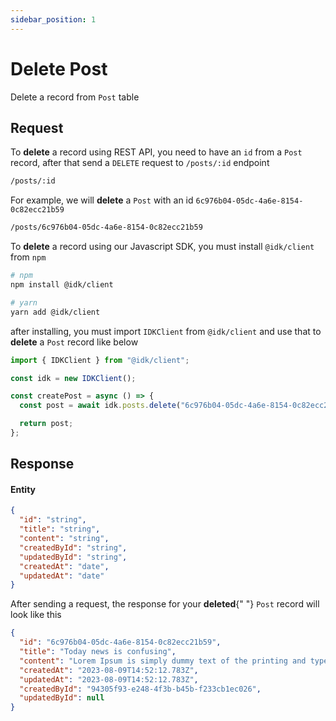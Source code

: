 ```yaml
---
sidebar_position: 1
---
```


# Delete Post


Delete a record from `Post` table

## Request

<Tabs>
  <TabItem value="rest_api" label="REST API" default>
  To <b>delete</b> a record using REST API, you need to have an <code>id</code> from a <code>Post</code> record, after that send a <code>DELETE</code> request to <code>/posts/:id</code> endpoint

```md title="[DELETE]"
/posts/:id
```

For example, we will <b>delete</b> a <code>Post</code> with an id <code>6c976b04-05dc-4a6e-8154-0c82ecc21b59</code>

```md title="[DELETE]"
/posts/6c976b04-05dc-4a6e-8154-0c82ecc21b59
```

  </TabItem>
  <TabItem value="js_sdk" label="Javascript SDK">
  To <b>delete</b> a record using our Javascript SDK, you must install <code>@idk/client</code> from <code>npm</code>

```bash
# npm
npm install @idk/client

# yarn
yarn add @idk/client
```

after installing, you must import <code>IDKClient</code> from <code>@idk/client</code> and use that to **delete** a <code>Post</code> record like below

```javascript
import { IDKClient } from "@idk/client";

const idk = new IDKClient();

const createPost = async () => {
  const post = await idk.posts.delete("6c976b04-05dc-4a6e-8154-0c82ecc21b59");

  return post;
};
```

  </TabItem>
</Tabs>

## Response

<BrowserWindow url="/posts/6c976b04-05dc-4a6e-8154-0c82ecc21b59">
  <h4>Entity</h4>

```json
{
  "id": "string",
  "title": "string",
  "content": "string",
  "createdById": "string",
  "updatedById": "string",
  "createdAt": "date",
  "updatedAt": "date"
}
```

<p>
  After sending a request, the response for your <b>deleted</b>{" "}
  <code>Post</code> record will look like this
</p>

```json
{
  "id": "6c976b04-05dc-4a6e-8154-0c82ecc21b59",
  "title": "Today news is confusing",
  "content": "Lorem Ipsum is simply dummy text of the printing and typesetting industry. Lorem Ipsum has been the industry's standard dummy text ever since the 1500s, when an unknown printer took a galley of type and scrambled it to make a type specimen book. It has survived not only five centuries, but also the leap into electronic typesetting, remaining essentially unchanged. It was popularised in the 1960s with the release of Letraset sheets containing Lorem Ipsum passages, and more recently with desktop publishing software like Aldus PageMaker including versions of Lorem Ipsum.",
  "createdAt": "2023-08-09T14:52:12.783Z",
  "updatedAt": "2023-08-09T14:52:12.783Z",
  "createdById": "94305f93-e248-4f3b-b45b-f233cb1ec026",
  "updatedById": null
}
```

</BrowserWindow>
